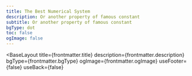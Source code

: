 ```yaml
---
title: The Best Numerical System
description: Or another property of famous constant
subtitle: Or another property of famous constant
bgType: dot
toc: false
ogImage: false
---
```



<BaseLayout
  title={frontmatter.title}
  description={frontmatter.description}
  bgType={frontmatter.bgType}
  ogImage={frontmatter.ogImage}
  useFooter={false}
  useBack={false}
>
  <StandardLayout title={frontmatter.title} subtitle={frontmatter.subtitle}>
    <ListView pageToc={frontmatter.toc} collectionType="numeric_systems" />
  </StandardLayout>
</BaseLayout>
